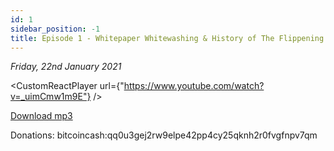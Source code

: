```yaml
---
id: 1
sidebar_position: -1
title: Episode 1 - Whitepaper Whitewashing & History of The Flippening
---
```



_Friday, 22nd January 2021_

<CustomReactPlayer
  url={"https://www.youtube.com/watch?v=_uimCmw1m9E"} />

[Download mp3](https://drive.google.com/file/d/1b_Ra-IX1Lxt6X4doRVeLnxOogsaLwl1a/view?usp=sharing)

Donations: bitcoincash:qq0u3gej2rw9elpe42pp4cy25qknh2r0fvgfnpv7qm

